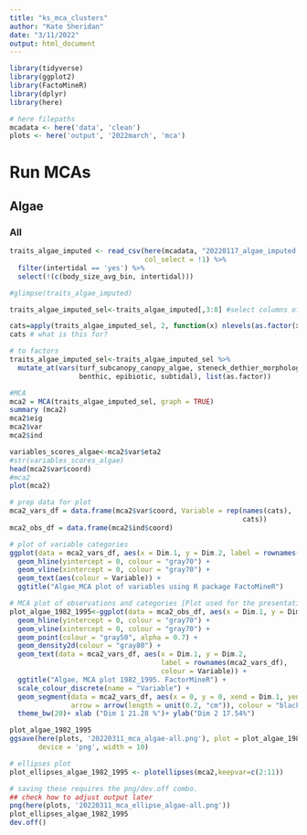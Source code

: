 ```yaml
---
title: "ks_mca_clusters"
author: "Kate Sheridan"
date: "3/11/2022"
output: html_document
---
```


```r
library(tidyverse)
library(ggplot2)
library(FactoMineR)
library(dplyr)
library(here)

# here filepaths
mcadata <- here('data', 'clean')
plots <- here('output', '2022march', 'mca')
```

# Run MCAs
## Algae
### All
```r
traits_algae_imputed <- read_csv(here(mcadata, "20220117_algae_imputed.csv"),
                                 col_select = !1) %>%
  filter(intertidal == 'yes') %>%
  select(!(c(body_size_avg_bin, intertidal)))

#glimpse(traits_algae_imputed)
```

```r
traits_algae_imputed_sel<-traits_algae_imputed[,3:8] #select columns of interest

cats=apply(traits_algae_imputed_sel, 2, function(x) nlevels(as.factor(x)))
cats # what is this for?

# to factors
traits_algae_imputed_sel<-traits_algae_imputed_sel %>%
  mutate_at(vars(turf_subcanopy_canopy_algae, steneck_dethier_morphology_algae, 
                 benthic, epibiotic, subtidal), list(as.factor)) 

#MCA
mca2 = MCA(traits_algae_imputed_sel, graph = TRUE)
summary (mca2)
mca2$eig
mca2$var
mca2$ind

variables_scores_algae<-mca2$var$eta2 
#str(variables_scores_algae) 
head(mca2$var$coord)
#mca2
plot(mca2)

```

```r
# prep data for plot
mca2_vars_df = data.frame(mca2$var$coord, Variable = rep(names(cats), 
                                                         cats))
mca2_obs_df = data.frame(mca2$ind$coord)

# plot of variable categories
ggplot(data = mca2_vars_df, aes(x = Dim.1, y = Dim.2, label = rownames(mca2_vars_df))) + 
  geom_hline(yintercept = 0, colour = "gray70") + 
  geom_vline(xintercept = 0, colour = "gray70") + 
  geom_text(aes(colour = Variable)) + 
  ggtitle("Algae_MCA plot of variables using R package FactoMineR")

# MCA plot of observations and categories [Plot used for the presentation!]
plot_algae_1982_1995<-ggplot(data = mca2_obs_df, aes(x = Dim.1, y = Dim.2)) + 
  geom_hline(yintercept = 0, colour = "gray70") + 
  geom_vline(xintercept = 0, colour = "gray70") + 
  geom_point(colour = "gray50", alpha = 0.7) + 
  geom_density2d(colour = "gray80") + 
  geom_text(data = mca2_vars_df, aes(x = Dim.1, y = Dim.2, 
                                     label = rownames(mca2_vars_df), 
                                     colour = Variable)) + 
  ggtitle("Algae, MCA plot 1982_1995. FactorMineR") + 
  scale_colour_discrete(name = "Variable") +
  geom_segment(data = mca2_vars_df, aes(x = 0, y = 0, xend = Dim.1, yend = Dim.2), 
               arrow = arrow(length = unit(0.2, "cm")), colour = "black") +
  theme_bw(20)+ xlab ("Dim 1 21.28 %")+ ylab("Dim 2 17.54%")

plot_algae_1982_1995
ggsave(here(plots, '20220311_mca_algae-all.png'), plot = plot_algae_1982_1995,
       device = 'png', width = 10)

# ellipses plot
plot_ellipses_algae_1982_1995 <- plotellipses(mca2,keepvar=c(2:11))

# saving these requires the png/dev.off combo. 
## check how to adjust output later
png(here(plots, '20220311_mca_ellipse_algae-all.png'))
plot_ellipses_algae_1982_1995
dev.off()


```

